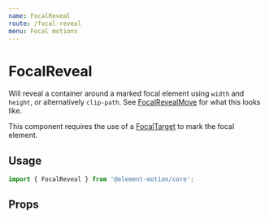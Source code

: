 ```yaml
---
name: FocalReveal
route: /focal-reveal
menu: Focal motions
---
```



# FocalReveal

Will reveal a container around a marked focal element using `width` and `height`,
or alternatively `clip-path`.
See [FocalRevealMove](/focal-reveal-move) for what this looks like.

This component requires the use of a [FocalTarget](/focal-target) to mark the focal element.

## Usage

```js
import { FocalReveal } from '@element-motion/core';
```

## Props

<Props of={FocalReveal} />
